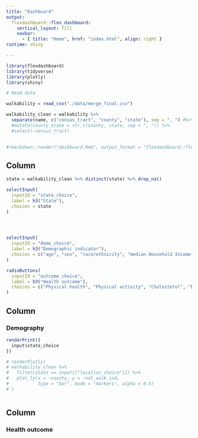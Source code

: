 ```yaml
---
title: "Dashboard"
output: 
  flexdashboard::flex_dashboard:
    vertical_layout: fill
    navbar:
      - { title: "Home", href: "index.html", align: right }
runtime: shiny

---
```


```r
library(flexdashboard)
library(tidyverse)
library(plotly)
library(shiny)

# Read data

walkability = read_csv("./data/merge_final.csv") 

walkability_clean = walkability %>% 
  separate(name, c("census_tract", "county", "state"), sep = ", ") #%>% 
  #mutate(county_state = str_c(county, state, sep = ", ")) %>% 
  #select(-census_tract)
  

#rmarkdown::render("dashboard.Rmd", output_format = "flexdashboard::flex_dashboard")

```

Column {.sidebar}
-----------------------------------------------------------------------

```r

state = walkability_clean %>% distinct(state) %>% drop_na()

selectInput(
  inputId = "state_choice",
  label = h3("State"),
  choices = state
)




selectInput(
  inputId = "demo_choice",
  label = h3("Demographic indicator"), 
  choices = c("age", "sex", "race/ethnicity", "median Household Income")
) 

radioButtons(
  inputId = "outcome_choice",
  label = h3("Health outcome"),
  choices = c("Physical health", "Physical activity", "Cholesterol", "Blood pressure", "Mental health")
)

```

Column {data-width=500}
-----------------------------------------------------------------------

### Demography

```r

renderPrint({
  input$state_choice
})

# renderPlotly(
# walkability_clean %>%
#   filter(state == input[["location_choice"]]) %>% 
#   plot_ly(x = ~county, y = ~nat_walk_ind,
#           type = "bar", mode = "markers", alpha = 0.5)
# )
```



```r

```


Column {data-width=500}
-----------------------------------------------------------------------

### Health outcome

```r

```


